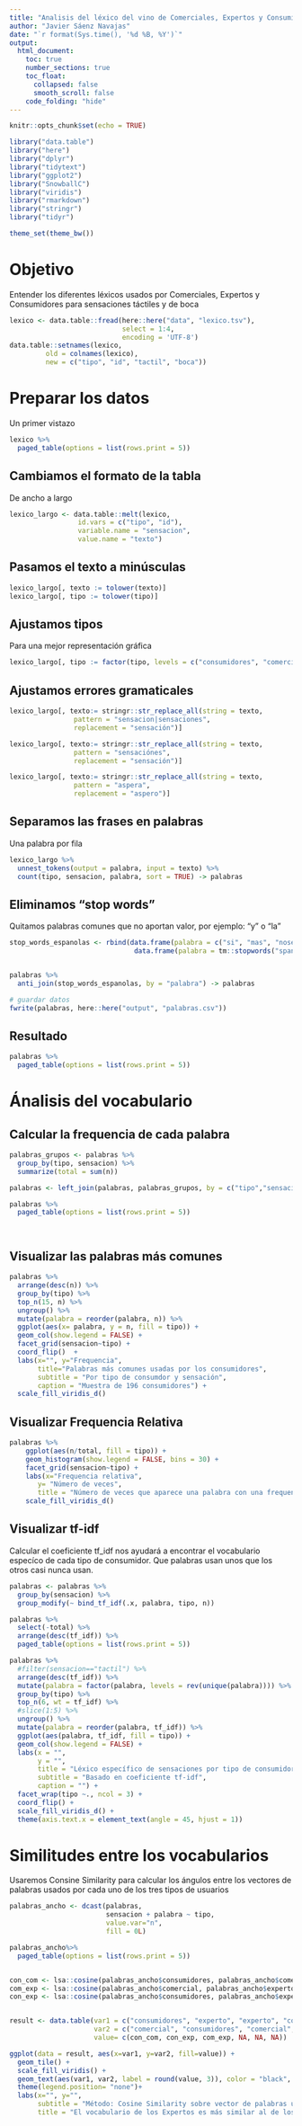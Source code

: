 ```yaml
---
title: "Analisis del léxico del vino de Comerciales, Expertos y Consumidores"
author: "Javier Sáenz Navajas"
date: "`r format(Sys.time(), '%d %B, %Y')`"
output: 
  html_document:
    toc: true
    number_sections: true
    toc_float:
      collapsed: false
      smooth_scroll: false
    code_folding: "hide"
---
```


```r
knitr::opts_chunk$set(echo = TRUE)

library("data.table")
library("here")
library("dplyr")
library("tidytext")
library("ggplot2")
library("SnowballC")
library("viridis")
library("rmarkdown")
library("stringr")
library("tidyr")

theme_set(theme_bw())
```

# Objetivo

Entender los diferentes léxicos usados por Comerciales, Expertos y Consumidores para sensaciones táctiles y de boca
```r

lexico <- data.table::fread(here::here("data", "lexico.tsv"),
                            select = 1:4,
                            encoding = 'UTF-8')
data.table::setnames(lexico, 
         old = colnames(lexico),
         new = c("tipo", "id", "tactil", "boca"))
```

# Preparar los datos

Un primer vistazo

```r

lexico %>%
  paged_table(options = list(rows.print = 5))
```

## Cambiamos el formato de la tabla

De ancho a largo

```r
lexico_largo <- data.table::melt(lexico, 
                 id.vars = c("tipo", "id"),
                 variable.name = "sensacion",
                 value.name = "texto")
```

## Pasamos el texto a minúsculas
```r
lexico_largo[, texto := tolower(texto)]
lexico_largo[, tipo := tolower(tipo)]


```

## Ajustamos tipos
Para una mejor representación gráfica
```r

lexico_largo[, tipo := factor(tipo, levels = c("consumidores", "comercial", "experto"))]
```

## Ajustamos errores gramaticales

```r

lexico_largo[, texto:= stringr::str_replace_all(string = texto,
                pattern = "sensacion|sensaciones",
                replacement = "sensación")]

lexico_largo[, texto:= stringr::str_replace_all(string = texto,
                pattern = "sensaciónes",
                replacement = "sensación")]

lexico_largo[, texto:= stringr::str_replace_all(string = texto,
                pattern = "aspera",
                replacement = "aspero")]

```

## Separamos las frases en palabras
Una palabra por fila

```r

lexico_largo %>%
  unnest_tokens(output = palabra, input = texto) %>%
  count(tipo, sensacion, palabra, sort = TRUE) -> palabras

```

## Eliminamos "stop words"

Quitamos palabras comunes que no aportan valor, por ejemplo: "y" o "la"

```r

stop_words_espanolas <- rbind(data.frame(palabra = c("si", "mas", "nose"), stringsAsFactors = FALSE),
                               data.frame(palabra = tm::stopwords("spanish"), stringsAsFactors = FALSE))


palabras %>% 
  anti_join(stop_words_espanolas, by = "palabra") -> palabras

# guardar datos
fwrite(palabras, here::here("output", "palabras.csv"))

```


## Resultado
```r
palabras %>%
  paged_table(options = list(rows.print = 5))
```




# Ánalisis del vocabulario
## Calcular la frequencia de cada palabra

```r


palabras_grupos <- palabras %>% 
  group_by(tipo, sensacion) %>% 
  summarize(total = sum(n))

palabras <- left_join(palabras, palabras_grupos, by = c("tipo","sensacion"))

palabras %>%
  paged_table(options = list(rows.print = 5))




```



## Visualizar las palabras más comunes

```r
palabras %>% 
  arrange(desc(n)) %>%
  group_by(tipo) %>% 
  top_n(15, n) %>% 
  ungroup() %>%
  mutate(palabra = reorder(palabra, n)) %>%
  ggplot(aes(x= palabra, y = n, fill = tipo)) +
  geom_col(show.legend = FALSE) + 
  facet_grid(sensacion~tipo) +
  coord_flip()  +
  labs(x="", y="Frequencia", 
       title="Palabras más comunes usadas por los consumidores",
       subtitle = "Por tipo de consumdor y sensación",
       caption = "Muestra de 196 consumidores") +
  scale_fill_viridis_d()
```


## Visualizar Frequencia Relativa

```r

palabras %>%   
    ggplot(aes(n/total, fill = tipo)) +
    geom_histogram(show.legend = FALSE, bins = 30) +
    facet_grid(sensacion~tipo) +
    labs(x="Frequencia relativa",
       y= "Número de veces",
       title = "Número de veces que aparece una palabra con una frequencia relativa dada") +
    scale_fill_viridis_d()

```


## Visualizar tf-idf

Calcular el coeficiente tf_idf nos ayudará a encontrar el vocabulario especíco de cada tipo de consumidor. Que palabras usan unos que los otros casi nunca usan.

```r

palabras <- palabras %>% 
  group_by(sensacion) %>%
  group_modify(~ bind_tf_idf(.x, palabra, tipo, n))

palabras %>%
  select(-total) %>%
  arrange(desc(tf_idf)) %>% 
  paged_table(options = list(rows.print = 5))


```

```r
palabras %>%
  #filter(sensacion=="tactil") %>% 
  arrange(desc(tf_idf)) %>%
  mutate(palabra = factor(palabra, levels = rev(unique(palabra)))) %>% 
  group_by(tipo) %>% 
  top_n(6, wt = tf_idf) %>% 
  #slice(1:5) %>% 
  ungroup() %>%
  mutate(palabra = reorder(palabra, tf_idf)) %>%
  ggplot(aes(palabra, tf_idf, fill = tipo)) +
  geom_col(show.legend = FALSE) +
  labs(x = "", 
       y = "", 
       title = "Léxico específico de sensaciones por tipo de consumidor", 
       subtitle = "Basado en coeficiente tf-idf",
       caption = "") +
  facet_wrap(tipo ~., ncol = 3) +
  coord_flip() +
  scale_fill_viridis_d() +
  theme(axis.text.x = element_text(angle = 45, hjust = 1))
```


# Similitudes entre los vocabularios

Usaremos Consine Similarity para calcular los ángulos entre los vectores de palabras usados por cada uno de los tres tipos de usuarios

```r
palabras_ancho <- dcast(palabras, 
                        sensacion + palabra ~ tipo, 
                        value.var="n",
                        fill = 0L)

palabras_ancho%>% 
  paged_table(options = list(rows.print = 5))



```

```r

con_com <- lsa::cosine(palabras_ancho$consumidores, palabras_ancho$comercial)
com_exp <- lsa::cosine(palabras_ancho$comercial, palabras_ancho$experto)
con_exp <- lsa::cosine(palabras_ancho$consumidores, palabras_ancho$experto)


result <- data.table(var1 = c("consumidores", "experto", "experto", "comercial", "experto", "consumidores"),
                     var2 = c("comercial", "consumidores", "comercial", "comercial", "experto","consumidores"),
                     value= c(con_com, con_exp, com_exp, NA, NA, NA))

ggplot(data = result, aes(x=var1, y=var2, fill=value)) + 
  geom_tile() +
  scale_fill_viridis() +
  geom_text(aes(var1, var2, label = round(value, 3)), color = "black", size = 4) +
  theme(legend.position= "none")+
  labs(x="", y="",
       subtitle = "Método: Cosine Similarity sobre vector de palabras usadas",
       title = "El vocabulario de los Expertos es más similar al de los Comerciales \nque al de los consumidores")
  
```

